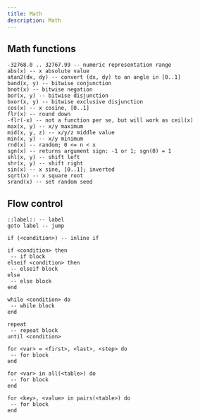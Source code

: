 ```yaml
---
title: Math
description: Math
---
```


## Math functions
```
-32768.0 .. 32767.99 -- numeric representation range
abs(x) -- x absolute value
atan2(dx, dy) -- convert (dx, dy) to an angle in [0..1]
band(x, y) -- bitwise conjunction
bnot(x) -- bitwise negation
bor(x, y) -- bitwise disjunction
bxor(x, y) -- bitwise exclusive disjunction
cos(x) -- x cosine, [0..1]
flr(x) -- round down
-flr(-x) -- not a function per se, but will work as ceil(x)
max(x, y) -- x/y maximum
mid(x, y, z) -- x/y/z middle value
min(x, y) -- x/y minimum
rnd(x) -- random; 0 <= n < x
sgn(x) -- returns argument sign: -1 or 1; sgn(0) = 1
shl(x, y) -- shift left
shr(x, y) -- shift right
sin(x) -- x sine, [0..1]; inverted
sqrt(x) -- x square root
srand(x) -- set random seed
```

## Flow control

```
::label:: -- label
goto label -- jump

if (<condition>) -- inline if

if <condition> then
 -- if block
elseif <condition> then
 -- elseif block
else
 -- else block
end

while <condition> do
 -- while block
end

repeat
 -- repeat block
until <condition>

for <var> = <first>, <last>, <step> do
 -- for block
end

for <var> in all(<table>) do
 -- for block
end

for <key>, <value> in pairs(<table>) do
 -- for block
end
```